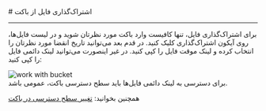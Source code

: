 

<Layout>
<Head>
<title>مستندات اشتراک گذاری فایل از باکت - لیارا</title>
</Head>
# اشتراک‌گذاری فایل از باکت
<hr className="mb-2" />

برای اشتراک‌گذاری فایل،
تنها کافیست وارد باکت مورد نظرتان شوید و در لیست فایل‌ها، روی آیکون اشتراک‌گذاری کلیک کنید. در قدم بعد می‌توانید تاریخ انقضا مورد نظرتان را انتخاب کرده و لینک موقت فایل را کپی کنید. در غیر اینصورت می‌توانید لینک دائمی فایل را کپی کنید:


<div className="h-4" />
<img src="https://files.liara.ir/docs/buckets/share-file.gif" alt="work with bucket" />
<div className="h-4" />
برای دسترسی به لینک دائمی فایل‌ها باید سطح دسترسی باکت، عمومی باشد.
<div className="h-4" />
<Alert variant="success">
<p>
همچنین بخوانید: <a href="./change-access-level" className="text-[#2196f3] ">تغییر سطح دسترسی در باکت</a>
</p>
</Alert>

</Layout>